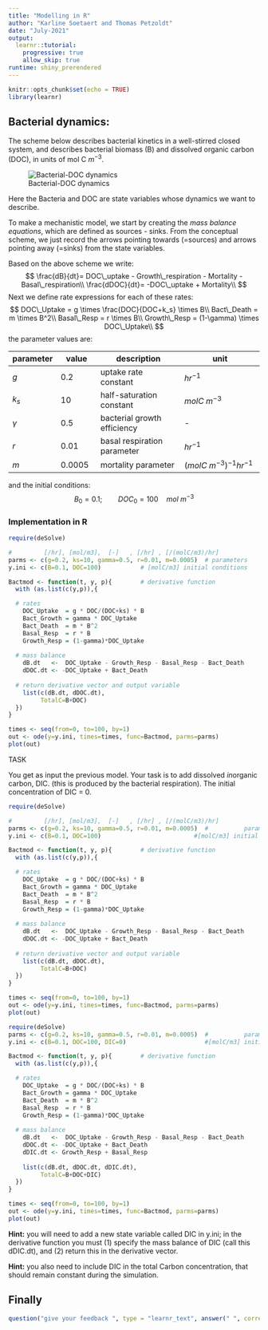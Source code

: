 ```yaml
---
title: "Modelling in R"
author: "Karline Soetaert and Thomas Petzoldt"
date: "July-2021"
output: 
  learnr::tutorial:
    progressive: true
    allow_skip: true
runtime: shiny_prerendered
---
```


```r
knitr::opts_chunk$set(echo = TRUE)
library(learnr)
```


## Bacterial dynamics: 

The scheme below describes bacterial kinetics in a well-stirred closed system, and describes bacterial biomass (B) and dissolved organic carbon (DOC), in units of mol C $m^{-3}$. 

![Bacterial-DOC dynamics](images/BactDOC.png)

Here the Bacteria and DOC are state variables whose dynamics we want to describe.

To make a mechanistic model, we start by creating the *mass balance equations*, which are defined as sources - sinks. From the conceptual scheme, we just record the arrows pointing towards (=sources) and arrows pointing away (=sinks) from the state variables.

Based on the above scheme we write:
$$
\frac{dB}{dt}= DOC\_uptake - Growth\_respiration - Mortality - Basal\_respiration\\
\frac{dDOC}{dt}= -DOC\_uptake + Mortality\\
$$
Next we define rate expressions for each of these rates:
$$
    DOC\_Uptake   = g \times \frac{DOC}{DOC+k_s} \times B\\
    Bact\_Death   = m \times B^2\\
    Basal\_Resp   = r \times B\\
    Growth\_Resp = (1-\gamma) \times DOC\_Uptake\\
$$
the parameter values are:

\tiny
parameter   |  value      | description                 | unit                        |
------------|-------------|---------------------------- | --------------------------- |
$g$         | 0.2         | uptake rate constant        |$hr^{-1}$                    |
$k_s$       | 10          | half-saturation constant    |$mol C~m^{-3}$               |
$\gamma$    | 0.5         | bacterial growth efficiency | -                           |
$r$         | 0.01        | basal respiration parameter |$hr^{-1}$                    |
$m$         | 0.0005      | mortality parameter         |$(mol C~m^{-3})^{-1} hr^{-1}$| 
\normalsize
and the initial conditions:
$$ B_0 = 0.1; \qquad DOC_0=100 \quad mol~m^{-3}$$

### Implementation in R

```r
require(deSolve)

#         [/hr], [mol/m3],  [-]   , [/hr] , [/(molC/m3)/hr]
parms <- c(g=0.2, ks=10, gamma=0.5, r=0.01, m=0.0005)  # parameters
y.ini <- c(B=0.1, DOC=100)           # [molC/m3] initial conditions

Bactmod <- function(t, y, p){        # derivative function
  with (as.list(c(y,p)),{

  # rates  
    DOC_Uptake  = g * DOC/(DOC+ks) * B
    Bact_Growth = gamma * DOC_Uptake
    Bact_Death  = m * B^2
    Basal_Resp  = r * B
    Growth_Resp = (1-gamma)*DOC_Uptake
  
  # mass balance
    dB.dt   <-  DOC_Uptake - Growth_Resp - Basal_Resp - Bact_Death
    dDOC.dt <- -DOC_Uptake + Bact_Death
  
  # return derivative vector and output variable  
    list(c(dB.dt, dDOC.dt), 
         TotalC=B+DOC)
  })
}

times <- seq(from=0, to=100, by=1)
out <- ode(y=y.ini, times=times, func=Bactmod, parms=parms)
plot(out)
```

TASK

You get as input the previous model. Your task is to add dissolved *in*organic carbon, DIC. (this is produced by the bacterial respiration). The initial concentration of DIC = 0.

```r
require(deSolve)

#         [/hr], [mol/m3],  [-]   , [/hr] , [/(molC/m3)/hr]
parms <- c(g=0.2, ks=10, gamma=0.5, r=0.01, m=0.0005)  #          parameters
y.ini <- c(B=0.1, DOC=100)                          #[molC/m3] initial conditions

Bactmod <- function(t, y, p){        # derivative function
  with (as.list(c(y,p)),{

  # rates  
    DOC_Uptake  = g * DOC/(DOC+ks) * B
    Bact_Growth = gamma * DOC_Uptake
    Bact_Death  = m * B^2
    Basal_Resp  = r * B
    Growth_Resp = (1-gamma)*DOC_Uptake
  
  # mass balance
    dB.dt   <-  DOC_Uptake - Growth_Resp - Basal_Resp - Bact_Death
    dDOC.dt <- -DOC_Uptake + Bact_Death
  
  # return derivative vector and output variable  
    list(c(dB.dt, dDOC.dt), 
         TotalC=B+DOC)
  })
}

times <- seq(from=0, to=100, by=1)
out <- ode(y=y.ini, times=times, func=Bactmod, parms=parms)
plot(out)
```


```r
require(deSolve)
parms <- c(g=0.2, ks=10, gamma=0.5, r=0.01, m=0.0005)  #          parameters
y.ini <- c(B=0.1, DOC=100, DIC=0)                      #[molC/m3] initial conditions

Bactmod <- function(t, y, p){        # derivative function
  with (as.list(c(y,p)),{

  # rates  
    DOC_Uptake  = g * DOC/(DOC+ks) * B
    Bact_Growth = gamma * DOC_Uptake
    Bact_Death  = m * B^2
    Basal_Resp  = r * B
    Growth_Resp = (1-gamma)*DOC_Uptake
  
  # mass balance
    dB.dt   <-  DOC_Uptake - Growth_Resp - Basal_Resp - Bact_Death
    dDOC.dt <- -DOC_Uptake + Bact_Death
    dDIC.dt <- Growth_Resp + Basal_Resp
  
    list(c(dB.dt, dDOC.dt, dDIC.dt), 
         TotalC=B+DOC+DIC)
  })
}

times <- seq(from=0, to=100, by=1)
out <- ode(y=y.ini, times=times, func=Bactmod, parms=parms)
plot(out)
```

<div id="model3eq-hint">
**Hint:** you will need to add a new state variable called DIC in y.ini; in the derivative function you must (1) specify the mass balance of DIC (call this dDIC.dt), and (2) return this in the derivative vector.
</div>

<div id="model3eq-hint">
**Hint:** you also need to include DIC in the total Carbon concentration, that should remain constant during the simulation.
</div>

## Finally

```r
question("give your feedback ", type = "learnr_text", answer(" ", correct=TRUE), correct="thank you", incorrect = "thank you")
```


